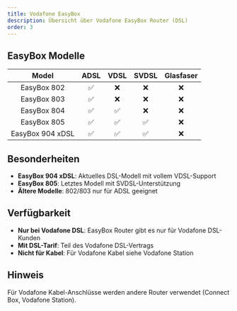 ```yaml
---
title: Vodafone EasyBox
description: Übersicht über Vodafone EasyBox Router (DSL)
order: 3
---
```


## EasyBox Modelle

|      Model       |        ADSL        |        VDSL        |       SVDSL        | Glasfaser |
| :--------------: | :----------------: | :----------------: | :----------------: | :-------: |
|   EasyBox 802    | ✅ |        ❌         |        ❌         |    ❌    |
|   EasyBox 803    | ✅ |        ❌         |        ❌         |    ❌    |
|   EasyBox 804    | ✅ | ✅ |        ❌         |    ❌    |
|   EasyBox 805    | ✅ | ✅ | ✅ |    ❌    |
| EasyBox 904 xDSL | ✅ | ✅ | ✅ |    ❌    |

## Besonderheiten

- **EasyBox 904 xDSL**: Aktuelles DSL-Modell mit vollem VDSL-Support
- **EasyBox 805**: Letztes Modell mit SVDSL-Unterstützung
- **Ältere Modelle**: 802/803 nur für ADSL geeignet

## Verfügbarkeit

- **Nur bei Vodafone DSL**: EasyBox Router gibt es nur für Vodafone DSL-Kunden
- **Mit DSL-Tarif**: Teil des Vodafone DSL-Vertrags
- **Nicht für Kabel**: Für Vodafone Kabel siehe Vodafone Station

## Hinweis

Für Vodafone Kabel-Anschlüsse werden andere Router verwendet (Connect Box, Vodafone Station).
